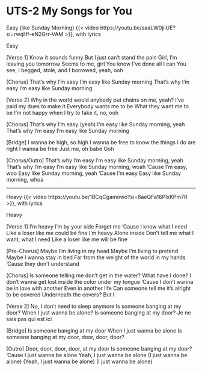 # UTS-2 My Songs for You

Easy (like Sunday Morning)
{{< video https://youtu.be/saaLW0jiiUE?si=rwqHf-eN2Grr-VAM >}}, with lyrics

Easy

[Verse 1]
Know it sounds funny
But I just can't stand the pain
Girl, I'm leaving you tomorrow
Seems to me, girl
You know I've done all I can
You see, I begged, stole, and I borrowed, yeah, ooh

[Chorus]
That's why I'm easy
I'm easy like Sunday morning
That's why I'm easy
I'm easy like Sunday morning

[Verse 2]
Why in the world would anybody put chains on me, yeah?
I've paid my dues to make it
Everybody wants me to be
What they want me to be
I'm not happy when I try to fake it, no, ooh

[Chorus]
That's why I'm easy (yeah)
I'm easy like Sunday morning, yeah
That's why I'm easy
I'm easy like Sunday morning

[Bridge]
I wanna be high, so high
I wanna be free to know the things I do are right
I wanna be free
Just me, oh babe
Ooh

[Chorus/Outro]
That's why I'm easy
I'm easy like Sunday morning, yeah
That's why I'm easy
I'm easy like Sunday morning, woah
'Cause I'm easy, woo
Easy like Sunday morning, yeah
'Cause I'm easy
Easy like Sunday morning, whoa

---

Heavy
{{< video https://youtu.be/1BCqCgamowo?si=8aeQFa16PlxKPm7R >}}, with lyrics

Heavy

[Verse 1]
I'm heavy
I'm by your side
Forget me
'Cause I know what I need
Like a loser like me could be fine
I'm heavy
Alone inside
Don't tell me what I want, what I need
Like a loser like me will be fine

[Pre-Chorus]
Maybe I'm living in my head
Maybe I'm living to pretend
Maybe I wanna stay in bed
Far from the weight of the world in my hands
'Cause they don't understand

[Chorus]
Is someone telling me don't get in the water?
What have I done?
I don't wanna get lost inside the color under my tongue
'Cause I don't wanna be in love with another
Even in another life
Can someone tell me it's alright to be covered
Underneath the covers? But I

[Verse 2]
No, I don't need to sleep anymore
Is someone banging at my door?
When I just wanna be alone?
Is someone banging at my door?
Je ne sais pas qui est ici

[Bridge]
Is someone banging at my door
When I just wanna be alone
Is someone banging at my door, door, door, door?

[Outro]
Door, door, door, door, at my door
Is someone banging at my door?
'Cause I just wanna be alone
Yeah, I just wanna be alone
(I just wanna be alone)
(Yeah, I just wanna be alone)
(I just wanna be alone)